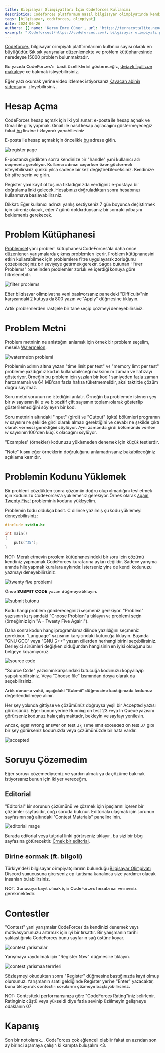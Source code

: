 ```yaml
---
title: Bilgisayar Olimpiyatları İçin Codeforces Kullanımı
description: Codeforces platformun nasıl bilgisayar olimpiyatında kendini geliştirmek için kullanılabilinmektedir?
tags: [bilgisayar, codeforces, olimpiyat]
date: 2024-06-26
authors: [{ name: 'Kerem Emre Güner', url: 'https://terracottalite.neocities.org/' }, { name: 'Mehmet Kutay Bozkurt', url: 'https://www.mkutay.dev' }]
excerpt: "[Codeforces](https://codeforces.com), bilgisayar olimpiyatı platformlarının kullanıcı sayısı olarak en büyüğüdür. Sık sık yarışmalar düzenlemekte ve problem kütüphanesinde neredeyse 15000 problem bulunmaktadır."
---
```


[Codeforces](https://codeforces.com), bilgisayar olimpiyatı platformlarının kullanıcı sayısı olarak en büyüğüdür. Sık sık yarışmalar düzenlemekte ve problem
kütüphanesinde neredeyse 15000 problem bulunmaktadır.

Bu yazıda CodeForces'ın basit özelliklerini göstereceğiz, [detaylı İngilizce makale](https://codeforces.com/blog/entry/99660)ye de bakmak isteyebilirsiniz.

Eğer yazı okumak yerine video izlemek istiyorsanız [Kayacan abinin videosu](https://youtu.be/wSgub-CKzuc?si=a0hCBySh2gz8isvl)nu izleyebilirsiniz.

# Hesap Açma

CodeForces hesap açmak için iki yol sunar: e-posta ile hesap açmak ve Gmail ile giriş yapmak.
Gmail ile nasıl hesap açılacağını göstermeyeceğiz fakat [bu](https://codeforces.com/enter/Gmail) linkine tıklayarak yapabilirsiniz.

E-posta ile hesap açmak için öncelikle [bu](https://codeforces.com/register) adrese gidin.

![register page](/fotograflar/blog/codeforces-kullanimi/register-page.png)

E-postanızı girdikten sonra kendinize bir "handle" yani kullanıcı adı seçmeniz gerekiyor.
Kullanıcı adınızı seçerken özen göstermek isteyebilirsiniz çünkü yılda sadece bir kez değiştirebileceksiniz.
Kendinize bir şifre seçin ve girin.

Register yani kayıt ol tuşuna tıkladığınızda verdiğiniz e-postaya bir doğrulama linki gelecek. Hesabınızı doğruladıktan sonra hesabınızı kullanmaya başlayabilirsiniz.

Dikkat: Eğer kullanıcı adınızı yanlış seçtiyseniz 7 gün boyunca değiştirmek için süreniz olacak, eğer 7 günü doldurduysanız bir sonraki yılbaşını beklemeniz gerekecek.

# Problem Kütüphanesi

[Problemset](https://codeforces.com/problemset) yani problem kütüphanesi CodeForces'da daha önce düzenlenen yarışmalarda çıkmış problemlerı içerir.
Problem kütüphanesini etkin kullanabilmek için problemlere filtre uygulayarak zorluğunu çözebileceğiniz bir seviyeye getirmek gerekir.
Sağda bulunan "Filter Problems" panelinden problemler zorluk ve içerdiği konuya göre filtrelenebilir.

![filter problems](/fotograflar/blog/codeforces-kullanimi/filter-problems.png)

Eğer bilgisayar olimpiyatına yeni başlıyorsanız paneldeki "Difficulty"nin karşısındaki 2 kutuya da $800$ yazın ve "Apply" düğmesine tıklayın.

Artık problemlerden rastgele bir tane seçip çözmeyi deneyebilirsiniz.

# Problem Metni

Problem metninin ne anlattığını anlamak için örnek bir problem seçelim, mesela [Watermelon](https://codeforces.com/problemset/problem/4/A).

![watermelon problemi](/fotograflar/blog/codeforces-kullanimi/watermelon.png)

Problemin adının altına yazan "time limit per test" ve "memory limit per test" probleme yazdığınız kodun kullanabileceği maksimum zaman ve hafızayı gösteriyor.
Örneğin bu problem için yazılan bir kod 1 saniyeden fazla zaman harcamamalı ve 64 MB'dan fazla hafıza tüketmemelidir, aksi taktirde çözüm doğru sayılmaz.

Soru metni sorunun ne istediğini anlatır.
Örneğin bu problemde istenen şey bir $w$ sayısının iki $a$ ve $b$ pozitif çift sayısının toplamı olarak gösterilip gösterilemediğini söyleyen bir kod.

Soru metninin altındaki "Input" (girdi) ve "Output" (çıktı) bölümleri programın $w$ sayısını ne şekilde girdi olarak alması gerektiğini ve cevabı ne şekilde çıktı olarak vermesi gerektiğini söylüyor. Aynı zamanda girdi bölümünde verilen $w$ sayısının 100'den küçük olacağını söylüyor.

"Examples" (örnekler) kodunuzu yüklemeden denemek için küçük testlerdir.

"Note" kısmı eğer örneklerin doğruluğunu anlamadıysanız bakabileceğiniz açıklama kısmıdır.

# Problemin Kodunu Yüklemek

Bir problemi çözdükten sonra çözümün doğru olup olmadığını test etmek için kodunuzu CodeForces'a yüklemeniz gerekiyor.
Örnek olarak [Again Twenty Five!](https://codeforces.com/contest/630/problem/A) probleminin kodunu yükleyelim.

Problemin kodu oldukça basit. C dilinde yazılmış şu kodu yüklemeyi deneyebilirsiniz:

```cpp
#include <stdio.h>

int main()
{
	puts("25");
}
```

NOT: Merak etmeyin problem kütüphanesindeki bir soru için çözümü kendiniz yapmamak CodeForces kurallarına aykırı değildir.
Sadece yarışma anında hile yapmak kurallara aykırıdır.
İsterseniz yine de kendi kodunuzu yazmayı deneyebilirsiniz.

![twenty five problemi](/fotograflar/blog/codeforces-kullanimi/twenty-five.png)

Önce **SUBMIT CODE** yazan düğmeye tıklayın.

![submit butonu](/fotograflar/blog/codeforces-kullanimi/submit.png)

Kodu hangi problem göndereceğinizi seçmeniz gerekiyor. "Problem" yazısının karşısındaki "Choose Problem"a tıklayın ve problemi seçin (örneğimiz için "A - Twenty Five Again!").

Daha sonra kodun hangi programlama dilinde yazıldığını seçmeniz gerekiyor. "Language" yazısının karşısındaki kutucuğa tıklayın. Başında "GNU GCC" veya "GNU G++" yazan dillerden herhangi birini seçebilirsiniz. Derleyici sürümleri değişken olduğundan hangisinin en iyisi olduğunu bu belgeye koyamıyoruz.

![source code](/fotograflar/blog/codeforces-kullanimi/source-code.png)

"Source Code" yazısının karşısındaki kutucuğa kodunuzu kopyalayıp yapıştırabilirsiniz. Veya "Choose file" kısmından dosya olarak da seçebilirsiniz.

Artık deneme vakti, aşağıdaki "Submit" düğmesine bastığınızda kodunuz değerlendirilmeye alınır.

Her şey yolunda gittiyse ve çözümünüz doğruysa yeşil bir <span className="text-green-500">Accepted</span> yazısı görürsünüz.
Eğer bunun yerine <span className="text-gray-500">Running on test 23</span> veya <span className="text-gray-500">In Queue</span> yazısını görürseniz kodunuz hala çalışmaktadır, bekleyin ve sayfayı yenileyin.

Ancak, eğer <span className="text-red-500">Wrong answer on test 37</span>, <span className="text-red-500">Time limit exceeded on test 37</span> gibi bir şey görürseniz kodunuzda veya çözümünüzde bir hata vardır.

![accepted](/fotograflar/blog/codeforces-kullanimi/ac.png)

# Soruyu Çözemedim

Eğer soruyu çözemediyseniz ve yardım almak ya da çözüme bakmak istiyorsanız bunun için iki yer vereceğim.

## Editorial

"Editorial" bir sorunun çözümünü ve çözmek için ipuçlarını içeren bir çözümler sayfasıdır, coğu soruda bulunur. Editoriala ulaşmak için sorunun sayfasının sağ altındaki "Contest Materials" paneline inin.

![editorial image](/fotograflar/blog/codeforces-kullanimi/editorial.png)

Burada editorial veya tutorial linki görürseniz tıklayın, bu sizi bir blog sayfasına götürecektir. [Örnek bir editorial](https://codeforces.com/blog/entry/130252).

## Birine sormak (ft. bilgoli)

Türkiye'deki bilgisayar olimpiyatçılarının bulunduğu [Bilgisayar Olimpiyatı](https://discord.gg/EedMW25Rmg) Discord sunucusuna girerseniz cp-tartisma kanalında size yardımcı olacak insanları bulabilirsiniz.

NOT: Sunucuya kayıt olmak için CodeForces hesabınızı vermeniz gerekmektedir.

# Contestler

"Contest" yani yarışmalar CodeForces'da kendinizi denemek veya motivasyonunuzu artırmak için iyi bir fırsattır. Bir yarışmanın tarihi yaklaştığında CodeForces bunu sayfanın sağ üstüne koyar.

![contest yarismalar](/fotograflar/blog/codeforces-kullanimi/contest.png)

Yarışmaya kaydolmak için "Register Now" düğmesine tıklayın.

![contest yarismaa termleri](/fotograflar/blog/codeforces-kullanimi/contest-terms.png)

Sözleşmeyi okuduktan sonra "Register" düğmesine bastığınızda kayıt olmuş olursunuz. Yarışmanın saati geldiğinde Register yerine "Enter" yazacaktır, buna tıklayarak contestin sorularını çözmeye başlayabilirsiniz.

NOT: Contestteki performansınıza göre "CodeForces Rating"iniz belirlenir. Ratinginiz düştü veya yükseldi diye fazla sevinip üzülmeyin gelişmeye odaklanın O7

# Kapanış

Son bir not olarak... CodeForces çok eğlenceli olabilir fakat en azından son ay birinci aşamaya çalışın ki kampta buluşalım <span className="text-red-400">\<3</span>.
